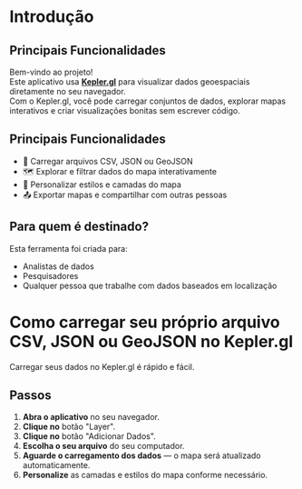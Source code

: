 # Introdução

## Principais Funcionalidades

Bem-vindo ao projeto!  
Este aplicativo usa **[Kepler.gl](https://kepler.gl/)** para visualizar dados geoespaciais diretamente no seu navegador.  
Com o Kepler.gl, você pode carregar conjuntos de dados, explorar mapas interativos e criar visualizações bonitas sem escrever código.

## Principais Funcionalidades

- 📍 Carregar arquivos CSV, JSON ou GeoJSON
- 🗺️ Explorar e filtrar dados do mapa interativamente
- 🎨 Personalizar estilos e camadas do mapa
- 📤 Exportar mapas e compartilhar com outras pessoas

## Para quem é destinado?

Esta ferramenta foi criada para:

- Analistas de dados
- Pesquisadores
- Qualquer pessoa que trabalhe com dados baseados em localização

# Como carregar seu próprio arquivo CSV, JSON ou GeoJSON no Kepler.gl

Carregar seus dados no Kepler.gl é rápido e fácil.

## Passos

1. **Abra o aplicativo** no seu navegador.
2. **Clique no** botão "Layer".
3. **Clique no** botão "Adicionar Dados".
4. **Escolha o seu arquivo** do seu computador.
5. **Aguarde o carregamento dos dados** — o mapa será atualizado automaticamente.
6. **Personalize** as camadas e estilos do mapa conforme necessário.
